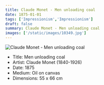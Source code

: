 ```yaml
---
title: Claude Monet - Men unloading coal
date: 1875-01-01
tags: ['Impressionism','Impressionism']
draft: false
summary: Claude Monet - Men unloading coal
images: ['/static/images/10349.jpg']
---
```


![Claude Monet - Men unloading coal](/static/images/10349.jpg)

* Title: Men unloading coal
* Artist: Claude Monet (1840-1926)
* Date: 1875
* Medium: Oil on canvas
* Dimensions: 55 x 66 cm


